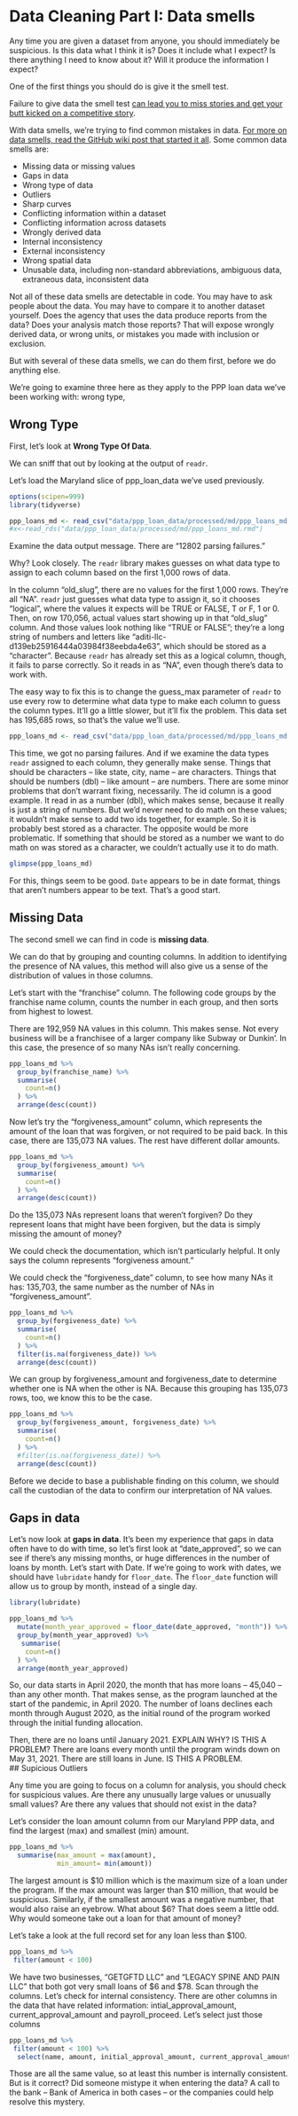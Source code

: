 # Data Cleaning Part I: Data smells

Any time you are given a dataset from anyone, you should immediately be suspicious. Is this data what I think it is? Does it include what I expect? Is there anything I need to know about it? Will it produce the information I expect?

One of the first things you should do is give it the smell test. 

Failure to give data the smell test [can lead you to miss stories and get your butt kicked on a competitive story](https://source.opennews.org/en-US/learning/handling-data-about-race-and-ethnicity/).

With data smells, we're trying to find common mistakes in data. [For more on data smells, read the GitHub wiki post that started it all](https://github.com/nikeiubel/data-smells/wiki/Ensuring-Accuracy-in-Data-Journalism). Some common data smells are:

* Missing data or missing values
* Gaps in data
* Wrong type of data
* Outliers
* Sharp curves
* Conflicting information within a dataset
* Conflicting information across datasets
* Wrongly derived data
* Internal inconsistency
* External inconsistency
* Wrong spatial data
* Unusable data, including non-standard abbreviations, ambiguous data, extraneous data, inconsistent data

Not all of these data smells are detectable in code. You may have to ask people about the data. You may have to compare it to another dataset yourself. Does the agency that uses the data produce reports from the data? Does your analysis match those reports? That will expose wrongly derived data, or wrong units, or mistakes you made with inclusion or exclusion.

But with several of these data smells, we can do them first, before we do anything else. 

We're going to examine three here as they apply to the PPP loan data we've been working with: wrong type,   


## Wrong Type

First, let's look at **Wrong Type Of Data**. 

We can sniff that out by looking at the output of `readr`. 

Let's load the Maryland slice of ppp_loan_data we've used previously.

```r
options(scipen=999)
library(tidyverse)
```

```r
ppp_loans_md <- read_csv("data/ppp_loan_data/processed/md/ppp_loans_md.csv.gz")
#x<-read_rds("data/ppp_loan_data/processed/md/ppp_loans_md.rmd")

```
Examine the data output message. There are "12802 parsing failures."

Why? Look closely. The `readr` library makes guesses on what data type to assign to each column based on the first 1,000 rows of data.  

In the column "old_slug", there are no values for the first 1,000 rows.  They're all "NA".  `readr` just guesses what data type to assign it, so it chooses "logical", where the values it expects will be TRUE or FALSE, T or F, 1 or 0.  Then, on row 170,056, actual values start showing up in that "old_slug" column.  And those values look nothing like "TRUE or FALSE"; they're a long string of numbers and letters like "aditi-llc-d139eb25916444a03984f38eebda4e63", which should be stored as a "character".  Because `readr` has already set this as a logical column, though, it fails to parse correctly.  So it reads in as "NA", even though there's data to work with. 

The easy way to fix this is to change the guess_max parameter of `readr` to use every row to determine what data type to make each column to guess the column types. It'll go a little slower, but it'll fix the problem.  This data set has 195,685 rows, so that's the value we'll use. 

```r
ppp_loans_md <- read_csv("data/ppp_loan_data/processed/md/ppp_loans_md.csv.gz", guess_max=195865)
```
This time, we got no parsing failures.  And if we examine the data types `readr` assigned to each column, they generally make sense. Things that should be characters -- like state, city, name -- are characters. Things that should be numbers (dbl) -- like amount -- are numbers.  There are some minor problems that don't warrant fixing, necessarily.  The id column is a good example.  It read in as a number (dbl), which makes sense, because it really is just a string of numbers.  But we'd never need to do math on these values; it wouldn't make sense to add two ids together, for example.  So it is probably best stored as a character. The opposite would be more problematic.  If something that should be stored as a number we want to do math on was stored as a character, we couldn't actually use it to do math. 

```r
glimpse(ppp_loans_md)
```
For this, things seem to be good. `Date` appears to be in date format, things that aren't numbers appear to be text. That's a good start.

## Missing Data

The second smell we can find in code is **missing data**. 

We can do that by grouping and counting columns. In addition to identifying the presence of NA values, this method will also give us a sense of the distribution of values in those columns. 

Let's start with the "franchise" column. The following code groups by the franchise name column, counts the number in each group, and then sorts from highest to lowest.   

There are 192,959 NA values in this column.  This makes sense. Not every business will be a franchisee of a larger company like Subway or Dunkin'. In this case, the presence of so many NAs isn't really concerning. 

```r

ppp_loans_md %>% 
  group_by(franchise_name) %>% 
  summarise(
    count=n()
  ) %>%
  arrange(desc(count))
```
Now let's try the "forgiveness_amount" column, which represents the amount of the loan that was forgiven, or not required to be paid back. In this case, there are 135,073 NA values. The rest have different dollar amounts.  

```r

ppp_loans_md %>% 
  group_by(forgiveness_amount) %>% 
  summarise(
    count=n()
  ) %>%
  arrange(desc(count))
```
Do the 135,073 NAs represent loans that weren't forgiven? Do they represent loans that might have been forgiven, but the data is simply missing the amount of money?  

We could check the documentation, which isn't particularly helpful.  It only says the column represents "forgiveness amount." 

We could check the "forgiveness_date" column, to see how many NAs it has: 135,703, the same number as the number of NAs in "forgiveness_amount".   

```r

ppp_loans_md %>% 
  group_by(forgiveness_date) %>% 
  summarise(
    count=n()
  ) %>%
  filter(is.na(forgiveness_date)) %>%
  arrange(desc(count))
```

We can group by forgiveness_amount and forgiveness_date to determine whether one is NA when the other is NA.  Because this grouping has 135,073 rows, too, we know this to be the case. 

```r
ppp_loans_md %>%
  group_by(forgiveness_amount, forgiveness_date) %>%
  summarise(
    count=n()
  ) %>%
  #filter(is.na(forgiveness_date)) %>%
  arrange(desc(count))

```

Before we decide to base a publishable finding on this column, we should call the custodian of the data to confirm our interpretation of NA values. 

## Gaps in data

Let's now look at **gaps in data**. It's been my experience that gaps in data often have to do with time, so let's first look at "date_approved", so we can see if there's any missing months, or huge differences in the number of loans by month. Let's start with Date. If we're going to work with dates, we should have `lubridate` handy for `floor_date`. The `floor_date` function will allow us to group by month, instead of a single day. 

```r
library(lubridate)
```


```r
ppp_loans_md %>% 
  mutate(month_year_approved = floor_date(date_approved, "month")) %>%
  group_by(month_year_approved) %>% 
   summarise(
    count=n()
  ) %>%
  arrange(month_year_approved)
```

So, our data starts in April 2020, the month that has more loans -- 45,040 -- than any other month.  That makes sense, as the program launched at the start of the pandemic, in April 2020.  The number of loans declines each month through August 2020, as the initial round of the program worked through the initial funding allocation.  

Then, there are no loans until January 2021. EXPLAIN WHY? IS THIS A PROBLEM?  There are loans every month until the program winds down on May 31, 2021.  There are still loans in June.  IS THIS A PROBLEM.   
## Supicious Outliers 

Any time you are going to focus on a column for analysis, you should check for suspicious values. Are there any unusually large values or unusually small values?  Are there any values that should not exist in the data?

Let's consider the loan amount column from our Maryland PPP data, and find the largest (max) and smallest (min) amount.  

```r

ppp_loans_md %>% 
  summarise(max_amount = max(amount),
            min_amount= min(amount))
```
The largest amount is \$10 million which is the maximum size of a loan under the program. If the max amount was larger than \$10 million, that would be suspicious.  Similarly, if the smallest amount was a negative number, that would also raise an eyebrow.  What about $6?  That does seem a little odd. Why would someone take out a loan for that amount of money?

Let's take a look at the full record set for any loan less than $100. 

```r

ppp_loans_md %>% 
 filter(amount < 100)
```
We have two businesses, "GETGFTD LLC" and "LEGACY SPINE AND PAIN LLC" that both got very small loans of \$6 and \$78. Scan through the columns. Let's check for internal consistency.  There are other columns in the data that have related information: intial_approval_amount, current_approval_amount and payroll_proceed. Let's select just those columns

```r

ppp_loans_md %>% 
 filter(amount < 100) %>%
  select(name, amount, initial_approval_amount, current_approval_amount, payroll_proceed)
```
Those are all the same value, so at least this number is internally consistent.  But is it correct? Did someone mistype it when entering the data?  A call to the bank -- Bank of America in both cases -- or the companies could help resolve this mystery. 


